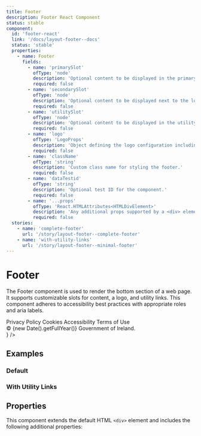 ```yaml
---
title: Footer
description: Footer React Component
status: stable
component:
  id: 'footer-react'
  link: '/docs/layout-footer--docs'
  status: 'stable'
  properties:
    - name: Footer
      fields:
        - name: 'primarySlot'
          ofType: 'node'
          description: 'Optional content to be displayed in the primary slot at the top of the footer.'
          required: false
        - name: 'secondarySlot'
          ofType: 'node'
          description: 'Optional content to be displayed next to the logo in the secondary section of the footer.'
          required: false
        - name: 'utilitySlot'
          ofType: 'node'
          description: 'Optional content to be displayed in the utility section of the footer, typically used for utility links.'
          required: false
        - name: 'logo'
          ofType: 'LogoProps'
          description: 'Object defining the logo configuration including href, alt text, and image sources.'
          required: false
        - name: 'className'
          ofType: 'string'
          description: 'Custom class name for styling the footer.'
          required: false
        - name: 'dataTestid'
          ofType: 'string'
          description: 'Optional test ID for the component.'
          required: false
        - name: '...props'
          ofType: 'React.HTMLAttributes<HTMLDivElement>'
          description: 'Any additional props supported by a <div> element.'
          required: false
  stories:
    - name: 'complete-footer'
      url: '/story/layout-footer--complete-footer'
    - name: 'with-utility-links'
      url: '/story/layout-footer--minimal-footer'
---
```


# Footer

The Footer component is used to render the bottom section of a web page. It supports customizable slots for content, a logo, and utility links. This component adheres to accessibility best practices with appropriate roles and aria labels.

<Section current="react" >

<ComponentPreview>
  <Footer
    utilitySlot={
      <Stack
        direction={{ base: 'column', xs: 'column', md: 'row' }}
        gap={4}
        itemsDistribution="center"
        itemsAlignment="center"
      >
        <Link noColor href="/privacy-policy" aria-label="Privacy Policy">
          Privacy Policy
        </Link>
        <Link noColor href="/cookies" aria-label="Cookies">
          Cookies
        </Link>
        <Link noColor href="/accessibility" aria-label="Accessibility">
          Accessibility
        </Link>
        <Link noColor href="/terms-of-use" aria-label="Terms of Use">
          Terms of Use
        </Link>
        <div className="gi-text-sm">
          © {new Date().getFullYear()} Government of Ireland.
        </div>
      </Stack>
    }
  />
</ComponentPreview>

## Examples

### Default

<StorybookFrame
  heightClassName="h-192"
  componentId="footer-react"
  story="complete-footer"
/>

### With Utility Links

<StorybookFrame
  heightClassName="h-72"
  componentId="footer-react"
  story="with-utility-links"
/>

## Properties

This component extends the default HTML `<div>` element and includes the following additional properties:

<ComponentPropertiesTable componentId="footer-react" />

</Section>
